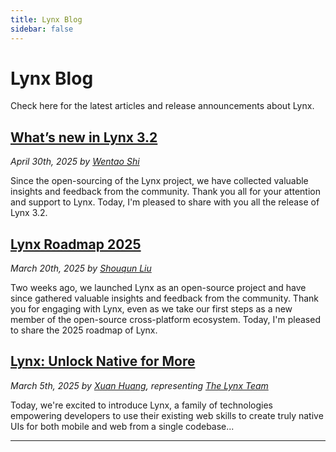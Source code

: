 ```yaml
---
title: Lynx Blog
sidebar: false
---
```


# Lynx Blog

Check here for the latest articles and release announcements about Lynx.

## [What’s new in Lynx 3.2](/blog/lynx-open-source-new-in-lynx-3-2)

_April 30th, 2025 by [Wentao Shi](https://github.com/toretto-wt)_

Since the open-sourcing of the Lynx project, we have collected valuable insights and feedback from the community. Thank you all for your attention and support to Lynx. Today, I'm pleased to share with you all the release of Lynx 3.2.

## [Lynx Roadmap 2025](/blog/lynx-open-source-roadmap-2025)

_March 20th, 2025 by [Shouqun Liu](https://github.com/Shouqun)_

Two weeks ago, we launched Lynx as an open-source project and have since gathered valuable insights and feedback from the community. Thank you for engaging with Lynx, even as we take our first steps as a new member of the open-source cross-platform ecosystem. Today, I'm pleased to share the 2025 roadmap of Lynx.

## [Lynx: Unlock Native for More](/blog/lynx-unlock-native-for-more)

_March 5th, 2025 by [Xuan Huang](https://x.com/huxpro), representing [The Lynx Team](https://x.com/lynxjs_org)_

Today, we're excited to introduce Lynx, a family of technologies empowering developers to use their existing web skills to create truly native UIs for both mobile and web from a single codebase...

---
